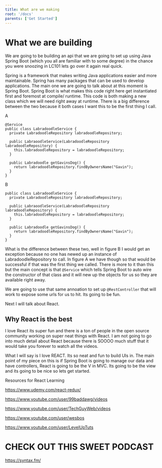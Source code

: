 ```yaml
---
title: What are we making
root: '/docs'
parents: ['Get Started']
---
```



# What we are building

We are going to be building an api that we are going to set up using Java Spring Boot (which you all are familiar with to some degree) in the chance you were snoozing in LC101 lets go over it again real quick.

Spring is a framework that makes writing Java applications easier and more maintainable. Spring has many packages that can be used to develop applications. The main one we are going to talk about at this moment is Spring Boot. Spring Boot is what makes this code right here get instantiated first and foremost at compile/ runtime. This code is both making a new class which we will need right away at runtime. There is a big difference between the two because it both cases I want this to be the first thing I call.

A

```
@Service
public class LabradoodleService {
  private LabradoodleRepository labradoodleRepository;

  public LabraoodleService(LabradoodleRepository labradoodleRepository) {
    this.labradoodleRepository = labradoodleRepository;
  }

  public Labradoodle getGavinsDog() {
    return labradoodleRepository.findByOwnersName("Gavin");
  }
}
```

B

```
public class LabradoodleService {
  private LabradoodleRepository labradoodleRepository;

  public LabraoodleService(LabradoodleRepository labradoodleRepository) {
    this.labradoodleRepository = labradoodleRepository;
  }

  public Labradoodle getGavinsDog() {
    return labradoodleRepository.findByOwnersName("Gavin");
  }
}
```

What is the difference between these two, well in figure B I would get an exception because no one has newed up an instance of LabradoodleRepository to call. In figure A we have though so that would be successful if that was the first thing we called. There is more to it than this but the main concept is that `@Service` which tells Spring Boot to auto wire the constructor of that class and it will new up the objects for us so they are available right away.

We are going to use that same annoation to set up `@RestController` that will work to expose some urls for us to hit. Its going to be fun.

Next I will talk about React.

## Why React is the best

I love React its super fun and there is a ton of people in the open source community working on super neat things with React. I am not going to go into much detail about React because there is SOOOO much stuff that it would take you forever to watch all the videos.

What I will say is I love REACT. Its so neat and fun to build UIs in. The main point of my piece on this is if Spring Boot is going to manage our data and have controllers, React is going to be the V in MVC. Its going to be the view and its going to be nice so lets get started.

Resources for React Learning

https://www.udemy.com/react-redux/

https://www.youtube.com/user/99baddawg/videos

https://www.youtube.com/user/TechGuyWeb/videos

https://www.youtube.com/user/wesbos

https://www.youtube.com/user/LevelUpTuts

# CHECK OUT THIS SWEET PODCAST

https://syntax.fm/
